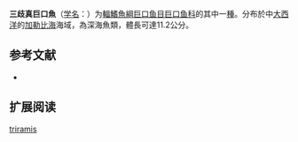 {{Speciesbox
| name = 三歧真巨口魚
| status = NE
| status_system = IUCN3.1
| image = 
| genus = Eustomias
| species = triramis
| authority = Regan & Trewavas, 1930
| synonyms = 
}}

'''三歧真巨口魚'''（[[学名|学名]]：{{lang|la|''Eustomias triramis''}}）为[[輻鰭魚綱|輻鰭魚綱]][[巨口鱼目|巨口鱼目]][[巨口鱼科|巨口鱼科]]的其中一[[種|種]]。分布於中[[大西洋|大西洋]]的[[加勒比海|加勒比海]]海域，為深海魚類，體長可達11.2公分。

== 参考文献 ==
{{refbegin}}
*{{FishBase_species|genus=Eustomias|species=triramis|year=2012|month=2}}
{{refend}}

== 扩展阅读 ==
{{refbegin}}
{{wikispecies-inline|Eustomias triramis|三歧真巨口魚}}
{{refend}}
{{Taxonbar|from=Q1107976}}

[[Category:真巨口鱼属|triramis]]